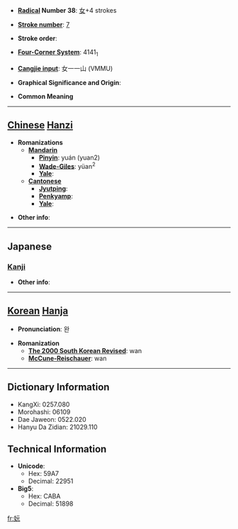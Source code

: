 * '''[[Wiktionary:Chinese radical index| Radical]] Number 38''': [[Wiktionary:Chinese radical index 女|女]]+4 strokes

* '''[[Wiktionary:Chinese total strokes index|Stroke number]]''': [[Wiktionary:Chinese total strokes index 7|7]]

* '''Stroke order''': 

* '''[[Wiktionary:Chinese four corner index|Four-Corner System]]''': 4141<sub>1</sub>

* '''[[Wiktionary:Chinese Cangjie index|Cangjie input]]''': 女一一山 (VMMU)

* '''Graphical Significance and Origin''': 

* '''Common Meaning'''

----

== [[Chinese]] [[Hanzi]] ==

* '''Romanizations'''
** '''[[Mandarin]]'''
*** '''[[Pinyin]]''': yuán (yuan2)
*** '''[[Wade-Giles]]''': yüan<sup>2</sup>
*** '''[[Yale]]''': 
** '''[[Cantonese]]'''
*** '''[[Jyutping]]''':
*** '''[[Penkyamp]]''': 
*** '''[[Yale]]''': 

* '''Other info''': 

----

==Japanese==
===[[Kanji]]===
{{kanji|on readings=[[げん]] (gen), [[がん]] (gan)
|kun readings=[[みめよいさま]] (mimeyoisama)
}}

* '''Other info''':  

----

== [[Korean]] [[Hanja]] ==

* '''Pronunciation''': 완

* '''Romanization'''
** '''[[The 2000 South Korean Revised Romanization|The 2000 South Korean Revised]]''': wan
** '''[[McCune-Reischauer]]''': wan

----

== Dictionary Information ==

* KangXi: 0257.080
* Morohashi: 06109
* Dae Jaweon: 0522.020
* Hanyu Da Zidian: 21029.110

== Technical Information ==

* '''Unicode''':
** Hex: 59A7
** Decimal: 22951
* '''Big5''':
** Hex: CABA
** Decimal: 51898

[[fr:妧]]